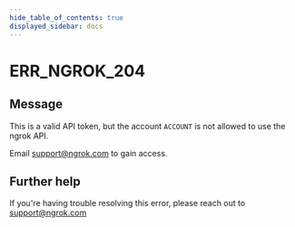 ```yaml
---
hide_table_of_contents: true
displayed_sidebar: docs
---
```



# ERR_NGROK_204

## Message

This is a valid API token, but the account `ACCOUNT` is not allowed to use the ngrok API.

Email support@ngrok.com to gain access.

<ErrorDetails error="err_ngrok_204" />

## Further help

If you're having trouble resolving this error, please reach out to [support@ngrok.com](mailto:support@ngrok.com?subject=Help%20with%20ERR_NGROK_204)
